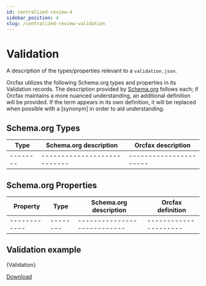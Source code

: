```yaml
---
id: centralized-review-4
sidebar_position: 4
slug: /centralized-review-validation
---
```



# Validation

A description of the types/properties relevant to a
`validation.json`.

Orcfax utilizes the following Schema.org types and properties in its Validation
records. The description provided by [Schema.org][schema-1]
follows each; if Orcfax maintains a more nuanced understanding, an additional
definition will be provided. If the term appears in its own definition, it will
be replaced when possible with a \[synonym\] in order to aid understanding.

[schema-1]: https://schema.org/

## Schema.org Types

| Type     | Schema.org description     | Orcfax description     |
| -------- | ---------------------------| ---------------------- |
| -------- | ---------------------------| ---------------------- |

## Schema.org Properties

| Property     | Type     | Schema.org description     | Orcfax definition     |
| ------------ | -------- | ---------------------------| --------------------- |
| ------------ | -------- | ---------------------------| --------------------- |

## Validation example

<CodeBlock language="jsx">{Validation}</CodeBlock>

<!-- markdownlint-disable MD013 -->
<a target="_blank" href="/schema/risk-rating/centralized-review/validation.json" download="validation.json">Download</a>
<!-- markdownlint-enable MD013 -->
